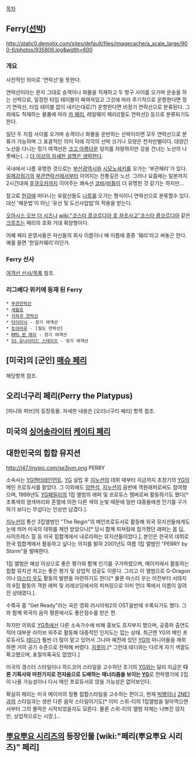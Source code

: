 [[목차]]
== Ferry([[선박]]) ==
http://static0.demotix.com/sites/default/files/imagecache/a_scale_large/900-6/photos/935806.jpg&width=600
=== 개요 ===
사전적인 의미로 '연락선'을 뜻한다.

연락선이라는 문자 그대로 승객이나 화물을 적재하고 두 항구 사이를 오가며 운송을 하는 선박으로, 일정한 타임 테이블이 짜여져있고 그것에 따라 주기적으로 운항한다면 정기 연락선, 타임 테이블 없이 내키는대로(?) 운항한다면 비정기 연락선으로 분류된다. 그 외에도 적재하는 물품에 따라 [[카 페리]], 레일웨이 페리([철도 연락선]) 등으로 분류되기도 한다.

일단 두 지점 사이를 오가며 승객이나 화물을 운반하는 선박이라면 모두 연락선으로 분류가 가능하며 그 포괄적인 의미 덕에 각각의 선박 크기나 모양은 천차만별이다. 대양간 노선을 다니는 정기 여객선은 [[크고 아름다운]] 덩치를 자랑하지만 강을 건너는 노선의 나룻배는(...) [[더 이상의 자세한 설명은 생략한다]].

국내에서 나름 유명한 것으로는 [[부산광역시]]와 [[시모노세키]]를 오가는 '부관페리'가 있다. [[일제강점기]]의 [[부관연락선]]에서부터 이어지는 전통깊은 노선. 그러나 요즘에는 일본까지 2시간대에 [[후쿠오카]]까지 이어주는 쾌속선 [[코비]]/[[비틀]]이 더 유명한 것 같기는 하지만...

참고로 [[한강]]에 떠다니는 유람선들도 [[나루]]를 오가는 형식이니 연락선으로 분류할수 있다. 대신 '해운법'이 아닌 '유선 및 도선사업법'의 적용을 받는다.

[[오아시스 오브 더 시즈]]나 [[wiki:"코스타 콩코르디아 호 좌초사고"코스타 콩코르디아]] 같은 [[크루즈]]는 페리의 호화 거대 확장형이다.

어째 페리 운영사들은 자신들의 회사 이름이나 배 이름에 종종 '훼리'라고 써놓곤 한다. 예를 들면 '한일카훼리'라던가.
=== Ferry 선사 ===
[[여객선 선사/목록]] 참조.

=== 리그베다 위키에 등재 된 Ferry === 
 * [[부관연락선]]
 * [[세월호]]
 * [[치하쿠 연락선]]
 * [[타이타닉]] - 정기 여객선
 * [[토야마루]] - [철도 연락선]
 * [[RMS 퀸 메리]] - 정기 여객선
 * [[SS 유나이티드 스테이츠]] - 정기 여객선

== [미국]의 [군인] [[매슈 페리]] ==
해당항목 참조.

== 오리너구리 페리(Perry the Platypus) ==
[피니와 퍼브]의 등장동물. 자세한 내용은 [오리너구리 페리] 항목 참조.

== 미국의 [[싱어송라이터]] [[케이티 페리]] ==

== 대한민국의 힙합 뮤지션 ==
http://i47.tinypic.com/se3ivm.png
PERRY

소속사는 [[YG]]엔터테인먼트. [[YG]] 설립 후 [[지누션]]의 데뷔 때부터 지금까지 초창기의 [[YG]]의 메인 프로듀서를 맡았다. 그 이외에도 [[양현석]], [[지누션]]의 음반에 객원래퍼로써도 참여했으며, 1999년도 [[YG패밀리]]의 1집 앨범의 래퍼 및 프로듀스 멤버로써 활동하기도 했다[* 초록색의 염색머리와 혼혈에 의한 다른 색의 눈빛 때문에 일반 대중들에겐 인기를 구가하기 보다는 무섭다는 인상만 남겼다.].

[[지누션]]의 통산 3집앨범인 "The Regin"의 메인프로듀서로 활동해 외국 뮤지션들에게도 눈에 띄어 미국의 데뷔를 제안 받았으나[* 당시 함께 피쳐링에 참가했던 래퍼는 몹 딥, 사이프레스 힐 등 미국 힙합계에서 내로라하는 뮤지션들이었다.], 본인은 한국의 데뷔로 한국 힙합계에서 활동하고 싶다는 의지를 밝혀 2001년도 여름 1집 앨범인 "PERRY by Storm"을 발매한다.

1집 앨범은 예상 이상으로 좋은 평가와 함께 인기를 구가하였으며, 메이저에서 활동하는 힙합 뮤지션 치고는 좋은 평가 및 상업적 성공도 이룬다. 그리고 이 앨범으로 G-Dragon이나 [[마스타 우]]도 활동의 발판을 마련하기도 한다[* 물론 마스타 우는 이전부터 서태지의 6집 활동의 객원 래퍼 및 리레코딩에서의 피쳐링으로 이미 언더 쪽에서 이름이 알려진 상태였다.].

수록곡 중 "Get Ready"라는 곡은 영화 러시아워2의 OST음반에 수록되기도 했다. 그와 함께 외국의 음악 평론에서도 좋은점수를 받은 편.

하지만 의외로 [[YG]]측에선 다른 소속가수에 비해 홍보도 흐지부지 했으며, 공중파 출연도 적어 대부분 라이브 위주로 활동해 대중적인 인지도는 없는 상태. 최근엔 YG의 메인 프로듀서도 [[테디]]가 훨씬 더 많이 맡고 있어서 그나마 예전에 있던 [[YG]]의 마니아들을 제외하면 거의 공기 수준으로 전락해 버렸다. [[지못미]].[* 그런데 테디와는 다르게 자기 색깔도 확고했으며, 표절의혹곡도 없었다.]

미국의 갱스터 스타일이나 하드코어 스타일을 고수하던 초기의 [[YG]]와는 달리 지금은 '''다른 기획사와 마찬가지로 전자음으로 도배하는 매너리즘을 보이는 [[YG]]'''로 전락했기에 2집이 나올 가능성이나 다시 메인 프로듀서로 앉을 가능성은 없어보인다.

확실히 페리는 미국 메이저의 정통 힙합스타일을 고수하는 편이고, 현재 [[빅뱅]]이나 [[2NE1]]과의 스타일과는 생판 다른 음악 스타일이기도[* 이미 스위-티의 1집앨범을 말아먹으면서부터 그의 몰락은 시작되었을지도 모른다. 물론 스위-티의 앨범 자체는 나쁘진 않지만, 상업적으로는 시망.]...

== [[뿌요뿌요 시리즈]]의 등장인물 [wiki:"페리(뿌요뿌요 시리즈)" 페리] ==
